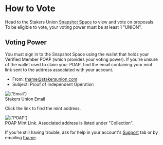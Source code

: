 
# How to Vote

Head to the Stakers Union [Snapshot Space](https://vote.stakersunion.com/) to view and vote on proposals. To be eligible to vote, your voting power must be at least 1 "UNION".

## Voting Power

You must sign in to the Snapshot Space using the wallet that holds your Verified Member POAP (which provides your voting power). If you're unsure of the wallet used to claim your POAP, find the email containing your mint link sent to the address associated with your account.

- From: thame@stakersunion.com
- Subject: Proof of Independent Operation

<div className={'my-4 border border-neutral-700 rounded-lg overflow-hidden bg-neutral-800'}>
  <Image
    src={'/email.png'}
    alt={'Email'}
    width={800}
    height={400}
  />
  <div
    className={
      'text-sm text-neutral-600 dark:text-neutral-300 p-2 bg-neutral-50 dark:bg-neutral-700'
    }
  >
    Stakers Union Email
  </div>
</div>

Click the link to find the mint address.

<div className={'my-4 border border-neutral-700 rounded-lg overflow-hidden bg-neutral-800'}>
  <Image
    src={'/poap.png'}
    alt={'POAP'}
    width={800}
    height={400}
  />
  <div
    className={
      'text-sm text-neutral-600 dark:text-neutral-300 p-2 bg-neutral-50 dark:bg-neutral-700'
    }
  >
    POAP Mint Link. Associated address is listed under "Collection".
  </div>
</div>

If you're still having trouble, ask for help in your account's [Support](https://stakersunion.com/account/support) tab or by emailing [thame](mailto:thame@stakersunion.com).